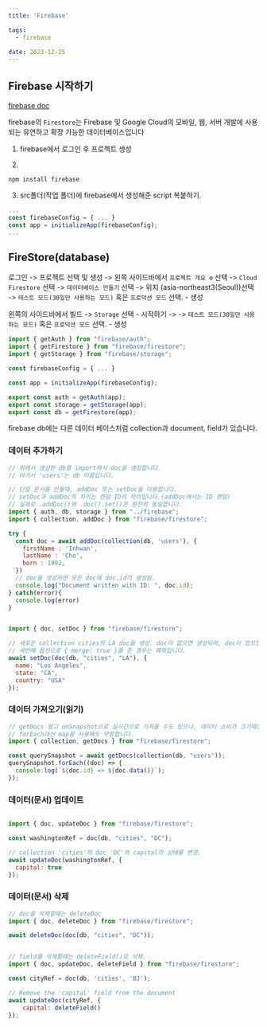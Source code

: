 ```yaml
---
title: 'Firebase'

tags:
  - firebase

date: 2023-12-25
---
```


## Firebase 시작하기

[firebase doc](https://firebase.google.com/docs/firestore?hl=ko 'fire doc')

firebase의 `Firestore`는 Firebase 및 Google Cloud의 모바일, 웹, 서버 개발에 사용되는 유연하고 확장 가능한 데이터베이스입니다

1. firebase에서 로그인 후 프로젝트 생성 

2. 
```
npm install firebase
```

3. src폴더(작업 폴더)에 firebase에서 생성해준 script 복붙하기.

```js:firebase.ts
...
const firebaseConfig = { ... }
const app = initializeApp(firebaseConfig);
...
```

## FireStore(database)

로그인 -> 프로젝트 선택 및 생성 -> 왼쪽 사이드바에서 `프로젝트 개요 ⚙` 선택 
-> `Cloud Firestore` 선택 -> `데이터베이스 만들기` 선택 -> 위치 (asia-northeast3(Seoul))선택 
-> `테스트 모드(30일만 사용하는 모드)` 혹은 `프로덕션 모드` 선택. - 생성

왼쪽의 사이드바에서 빌드 -> `Storage` 선택 - 시작하기 -> -> `테스트 모드(30일만 사용하는 모드)` 혹은 `프로덕션 모드` 선택. - 생성

```js:firebase.ts
import { getAuth } from "firebase/auth";
import { getFirestore } from "firebase/firestore";
import { getStorage } from "firebase/storage";

const firebaseConfig = { ... }

const app = initializeApp(firebaseConfig);

export const auth = getAuth(app);
export const storage = getStorage(app);
export const db = getFirestore(app);
```

firebase db에는 다른 데이터 베이스처럼 collection과 document, field가 있습니다.


### 데이터 추가하기

```js
// 위에서 생성한 db를 import해서 doc을 생성합니다.
// 여기서 'users'는 db 이름입니다.

// 단일 문서를 만들때, addDoc 또는 setDoc을 이용합니다.
// setDoc과 addDoc의 차이는 랜덤 ID의 차이입니다.(addDoc에서는 ID 랜덤)
// 실제로 .addDoc()와 .doc().set()은 완전히 동일합니다.
import { auth, db, storage } from "../firebase";
import { collection, addDoc } from "firebase/firestore"; 

try {
  const doc = await addDoc(collection(db, 'users'), {
    firstName : 'Inhwan',
    lastName : 'Cho',
    born : 1992,
  })
  // doc을 생성하면 모든 doc에 doc.id가 생성됨.
  console.log("Document written with ID: ", doc.id);
} catch(error){
  console.log(error)
}


import { doc, setDoc } from "firebase/firestore"; 

// 새로운 collection cities의 LA doc을 생성. doc이 없으면 생성되며, doc이 있으면 덮어씌웁니다.
// 세번째 옵션으로 { merge: true }를 준 경우는 예외입니다.
await setDoc(doc(db, "cities", "LA"), {
  name: "Los Angeles",
  state: "CA",
  country: "USA"
});

```

### 데이터 가져오기(읽기)

```js
// getDocs 말고 onSnapshot으로 실시간으로 가져올 수도 있으나, 데이터 소비가 크기때문에 설계를 잘해야합니다.
// forEach대신 map을 사용해도 무방합니다.
import { collection, getDocs } from "firebase/firestore"; 

const querySnapshot = await getDocs(collection(db, "users"));
querySnapshot.forEach((doc) => {
  console.log(`${doc.id} => ${doc.data()}`);
});
```

### 데이터(문서) 업데이트

```js

import { doc, updateDoc } from "firebase/firestore";

const washingtonRef = doc(db, "cities", "DC");

// collection 'cities'의 doc 'DC'의 capital의 상태를 변경.
await updateDoc(washingtonRef, {
  capital: true
});
```

### 데이터(문서) 삭제

```js
// doc을 삭제할때는 deleteDoc
import { doc, deleteDoc } from "firebase/firestore";

await deleteDoc(doc(db, "cities", "DC"));


// field를 삭제할때는 deleteField()로 삭제.
import { doc, updateDoc, deleteField } from "firebase/firestore";

const cityRef = doc(db, 'cities', 'BJ');

// Remove the 'capital' field from the document
await updateDoc(cityRef, {
    capital: deleteField()
});
```
